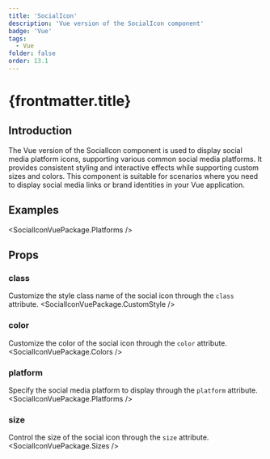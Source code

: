 ```yaml
---
title: 'SocialIcon'
description: 'Vue version of the SocialIcon component'
badge: 'Vue'
tags:
  - Vue
folder: false
order: 13.1
---
```



# {frontmatter.title}

## Introduction

The Vue version of the SocialIcon component is used to display social media platform icons, supporting various common social media platforms. It provides consistent styling and interactive effects while supporting custom sizes and colors. This component is suitable for scenarios where you need to display social media links or brand identities in your Vue application.

## Examples

<SocialIconVuePackage.Platforms />

## Props

### class
Customize the style class name of the social icon through the `class` attribute.
<SocialIconVuePackage.CustomStyle />

### color
Customize the color of the social icon through the `color` attribute.
<SocialIconVuePackage.Colors />

### platform
Specify the social media platform to display through the `platform` attribute.
<SocialIconVuePackage.Platforms />

### size
Control the size of the social icon through the `size` attribute.
<SocialIconVuePackage.Sizes /> 

